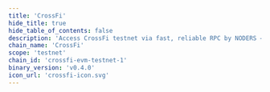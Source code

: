```yaml
---
title: 'CrossFi'
hide_title: true
hide_table_of_contents: false
description: 'Access CrossFi testnet via fast, reliable RPC by NODERS — no limits, Omnichain-ready, and built for scalable Web3'
chain_name: 'CrossFi'
scope: 'testnet'
chain_id: 'crossfi-evm-testnet-1'
binary_version: 'v0.4.0'
icon_url: 'crossfi-icon.svg'
---
```



<ChainLayout>
  <ChainHero
    name="CrossFi"
    iconUrl="img/crossfi-icon.svg"
    bgColor="#00C0FF"
    scope="testnet"
    chainId="crossfi-evm-testnet-1"
    nodeVersion="v0.4.0"
    token=""
    stakeUrl=""
    restakeUrl=""
    websiteUrl="https://crossfi.org/"
    githubUrl="https://github.com/crossfichain"
    xUrl="https://x.com/crossfichain"
    discordUrl="https://discord.gg/crossfi"
  />

  <ProductLinks
    appUrl=""
    appImageUrl="img/products/"
    explorerUrl=""
    explorerImageUrl="img/products/"
    faucetUrl=""
  />

  <ToolsGrid
    chainName="crossfi"
    scope="testnet"
    showInstall={true}
    showUpgrade={true}
    showGenesis={true}
    showCli={true}
    showEndpoints={true}
    showStateSync={true}
    showSnapshot={true}
    showMonitoring={true}
    showLivePeers={true}
    showSeed={true}
    showAddressBook={true}
    showExplorersList={false}
    showPublicEndpoints={false}
    showUsefulTools={true}
    showUpgradeWatcher={false}
  />

</ChainLayout>
